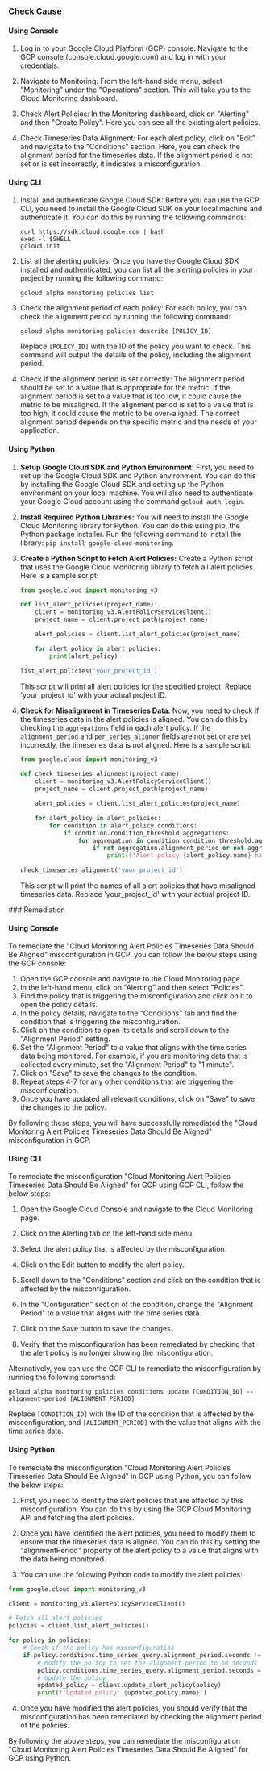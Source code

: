 

<Tabs><Tab title='Cause'>
### Check Cause

#### Using Console

1. Log in to your Google Cloud Platform (GCP) console: Navigate to the GCP console (console.cloud.google.com) and log in with your credentials. 

2. Navigate to Monitoring: From the left-hand side menu, select "Monitoring" under the "Operations" section. This will take you to the Cloud Monitoring dashboard.

3. Check Alert Policies: In the Monitoring dashboard, click on "Alerting" and then "Create Policy". Here you can see all the existing alert policies. 

4. Check Timeseries Data Alignment: For each alert policy, click on "Edit" and navigate to the "Conditions" section. Here, you can check the alignment period for the timeseries data. If the alignment period is not set or is set incorrectly, it indicates a misconfiguration.

#### Using CLI

1. Install and authenticate Google Cloud SDK: Before you can use the GCP CLI, you need to install the Google Cloud SDK on your local machine and authenticate it. You can do this by running the following commands:

   ```
   curl https://sdk.cloud.google.com | bash
   exec -l $SHELL
   gcloud init
   ```

2. List all the alerting policies: Once you have the Google Cloud SDK installed and authenticated, you can list all the alerting policies in your project by running the following command:

   ```
   gcloud alpha monitoring policies list
   ```

3. Check the alignment period of each policy: For each policy, you can check the alignment period by running the following command:

   ```
   gcloud alpha monitoring policies describe [POLICY_ID]
   ```

   Replace `[POLICY_ID]` with the ID of the policy you want to check. This command will output the details of the policy, including the alignment period.

4. Check if the alignment period is set correctly: The alignment period should be set to a value that is appropriate for the metric. If the alignment period is set to a value that is too low, it could cause the metric to be misaligned. If the alignment period is set to a value that is too high, it could cause the metric to be over-aligned. The correct alignment period depends on the specific metric and the needs of your application.

#### Using Python

1. **Setup Google Cloud SDK and Python Environment:**
   First, you need to set up the Google Cloud SDK and Python environment. You can do this by installing the Google Cloud SDK and setting up the Python environment on your local machine. You will also need to authenticate your Google Cloud account using the command `gcloud auth login`.

2. **Install Required Python Libraries:**
   You will need to install the Google Cloud Monitoring library for Python. You can do this using pip, the Python package installer. Run the following command to install the library: `pip install google-cloud-monitoring`.

3. **Create a Python Script to Fetch Alert Policies:**
   Create a Python script that uses the Google Cloud Monitoring library to fetch all alert policies. Here is a sample script:

   ```python
   from google.cloud import monitoring_v3

   def list_alert_policies(project_name):
       client = monitoring_v3.AlertPolicyServiceClient()
       project_name = client.project_path(project_name)

       alert_policies = client.list_alert_policies(project_name)

       for alert_policy in alert_policies:
           print(alert_policy)

   list_alert_policies('your_project_id')
   ```
   This script will print all alert policies for the specified project. Replace 'your_project_id' with your actual project ID.

4. **Check for Misalignment in Timeseries Data:**
   Now, you need to check if the timeseries data in the alert policies is aligned. You can do this by checking the `aggregations` field in each alert policy. If the `alignment_period` and `per_series_aligner` fields are not set or are set incorrectly, the timeseries data is not aligned. Here is a sample script:

   ```python
   from google.cloud import monitoring_v3

   def check_timeseries_alignment(project_name):
       client = monitoring_v3.AlertPolicyServiceClient()
       project_name = client.project_path(project_name)

       alert_policies = client.list_alert_policies(project_name)

       for alert_policy in alert_policies:
           for condition in alert_policy.conditions:
               if condition.condition_threshold.aggregations:
                   for aggregation in condition.condition_threshold.aggregations:
                       if not aggregation.alignment_period or not aggregation.per_series_aligner:
                           print(f"Alert policy {alert_policy.name} has misaligned timeseries data")

   check_timeseries_alignment('your_project_id')
   ```
   This script will print the names of all alert policies that have misaligned timeseries data. Replace 'your_project_id' with your actual project ID.

</Tab>

<Tab title='Remediation'>
### Remediation

#### Using Console

To remediate the "Cloud Monitoring Alert Policies Timeseries Data Should Be Aligned" misconfiguration in GCP, you can follow the below steps using the GCP console:

1. Open the GCP console and navigate to the Cloud Monitoring page.
2. In the left-hand menu, click on "Alerting" and then select "Policies".
3. Find the policy that is triggering the misconfiguration and click on it to open the policy details.
4. In the policy details, navigate to the "Conditions" tab and find the condition that is triggering the misconfiguration.
5. Click on the condition to open its details and scroll down to the "Alignment Period" setting.
6. Set the "Alignment Period" to a value that aligns with the time series data being monitored. For example, if you are monitoring data that is collected every minute, set the "Alignment Period" to "1 minute".
7. Click on "Save" to save the changes to the condition.
8. Repeat steps 4-7 for any other conditions that are triggering the misconfiguration.
9. Once you have updated all relevant conditions, click on "Save" to save the changes to the policy.

By following these steps, you will have successfully remediated the "Cloud Monitoring Alert Policies Timeseries Data Should Be Aligned" misconfiguration in GCP.

#### Using CLI

To remediate the misconfiguration "Cloud Monitoring Alert Policies Timeseries Data Should Be Aligned" for GCP using GCP CLI, follow the below steps:

1. Open the Google Cloud Console and navigate to the Cloud Monitoring page.

2. Click on the Alerting tab on the left-hand side menu.

3. Select the alert policy that is affected by the misconfiguration.

4. Click on the Edit button to modify the alert policy.

5. Scroll down to the "Conditions" section and click on the condition that is affected by the misconfiguration.

6. In the "Configuration" section of the condition, change the "Alignment Period" to a value that aligns with the time series data.

7. Click on the Save button to save the changes.

8. Verify that the misconfiguration has been remediated by checking that the alert policy is no longer showing the misconfiguration.

Alternatively, you can use the GCP CLI to remediate the misconfiguration by running the following command:

```
gcloud alpha monitoring policies conditions update [CONDITION_ID] --alignment-period [ALIGNMENT_PERIOD]
```

Replace `[CONDITION_ID]` with the ID of the condition that is affected by the misconfiguration, and `[ALIGNMENT_PERIOD]` with the value that aligns with the time series data.

#### Using Python

To remediate the misconfiguration "Cloud Monitoring Alert Policies Timeseries Data Should Be Aligned" in GCP using Python, you can follow the below steps:

1. First, you need to identify the alert policies that are affected by this misconfiguration. You can do this by using the GCP Cloud Monitoring API and fetching the alert policies.

2. Once you have identified the alert policies, you need to modify them to ensure that the timeseries data is aligned. You can do this by setting the "alignmentPeriod" property of the alert policy to a value that aligns with the data being monitored.

3. You can use the following Python code to modify the alert policies:

```python
from google.cloud import monitoring_v3

client = monitoring_v3.AlertPolicyServiceClient()

# Fetch all alert policies
policies = client.list_alert_policies()

for policy in policies:
    # Check if the policy has misconfiguration
    if policy.conditions.time_series_query.alignment_period.seconds != 60:
        # Modify the policy to set the alignment period to 60 seconds
        policy.conditions.time_series_query.alignment_period.seconds = 60
        # Update the policy
        updated_policy = client.update_alert_policy(policy)
        print(f'Updated policy: {updated_policy.name}')
```

4. Once you have modified the alert policies, you should verify that the misconfiguration has been remediated by checking the alignment period of the policies.

By following the above steps, you can remediate the misconfiguration "Cloud Monitoring Alert Policies Timeseries Data Should Be Aligned" for GCP using Python.


</Tab>
</Tabs>